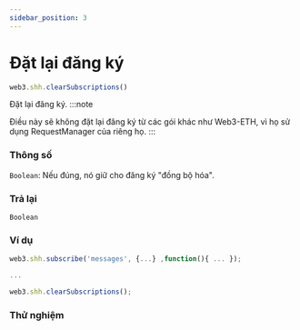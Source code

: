```yaml
---
sidebar_position: 3
---
```


# Đặt lại đăng ký
```javascript
web3.shh.clearSubscriptions()
```
Đặt lại đăng ký.
:::note

Điều này sẽ không đặt lại đăng ký từ các gói khác như Web3-ETH, vì họ sử dụng RequestManager của riêng họ.
:::
### Thông số
`Boolean`: Nếu đúng, nó giữ cho đăng ký "đồng bộ hóa".
### Trả lại
`Boolean`

### Ví dụ
```javascript
web3.shh.subscribe('messages', {...} ,function(){ ... });

...

web3.shh.clearSubscriptions();
```
### Thử nghiệm
<ClearSubsciption/>